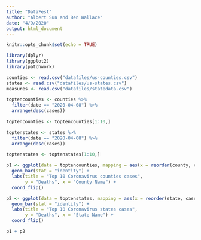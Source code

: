 ```yaml
---
title: "DataFest"
author: "Albert Sun and Ben Wallace"
date: "4/9/2020"
output: html_document
---
```


```r
knitr::opts_chunk$set(echo = TRUE)
```

```r
library(dplyr)
library(ggplot2)
library(patchwork)
```

```r
counties <- read.csv("datafiles/us-counties.csv")
states <- read.csv("datafiles/us-states.csv")
measures <- read.csv("datafiles/statedata.csv")
```

```r
toptencounties <- counties %>%
  filter(date == "2020-04-08") %>%
  arrange(desc(cases))
  
toptencounties <- toptencounties[1:10,]

toptenstates <- states %>%
  filter(date == "2020-04-08") %>%
  arrange(desc(cases))

toptenstates <- toptenstates[1:10,]
```


```r
p1 <- ggplot(data = toptencounties, mapping = aes(x = reorder(county, cases), y = cases)) +
  geom_bar(stat = "identity") + 
  labs(title = "Top 10 Coronavirus counties cases", 
       y = "Deaths", x = "County Name") + 
  coord_flip()

p2 <- ggplot(data = toptenstates, mapping = aes(x = reorder(state, cases), y = cases)) +
  geom_bar(stat = "identity") + 
  labs(title = "Top 10 Coronavirus states cases", 
       y = "Deaths", x = "State Name") + 
  coord_flip() 

p1 + p2
```


